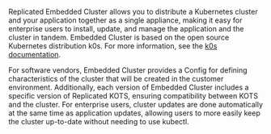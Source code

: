 Replicated Embedded Cluster allows you to distribute a Kubernetes cluster and your application together as a single appliance, making it easy for enterprise users to install, update, and manage the application and the cluster in tandem. Embedded Cluster is based on the open source Kubernetes distribution k0s. For more information, see the [k0s documentation](https://docs.k0sproject.io/stable/).

For software vendors, Embedded Cluster provides a Config for defining characteristics of the cluster that will be created in the customer environment. Additionally, each version of Embedded Cluster includes a specific version of Replicated KOTS, ensuring compatibility between KOTS and the cluster. For enterprise users, cluster updates are done automatically at the same time as application updates, allowing users to more easily keep the cluster up-to-date without needing to use kubectl.